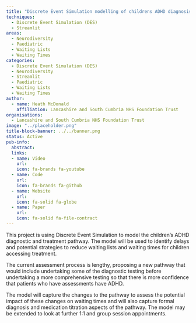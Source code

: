 ```yaml
---
title: "Discrete Event Simulation modelling of childrens ADHD diagnosis and treatment"
techniques:
  - Discrete Event Simulation (DES)
  - Streamlit
areas:
  - Neurodiversity
  - Paediatric
  - Waiting Lists
  - Waiting Times
categories:
  - Discrete Event Simulation (DES)
  - Neurodiversity
  - Streamlit
  - Paediatric
  - Waiting Lists
  - Waiting Times
author:
  - name: Heath McDonald
    affiliation: Lancashire and South Cumbria NHS Foundation Trust
organisations:
  - Lancashire and South Cumbria NHS Foundation Trust
image: "../placeholder.png"
title-block-banner: ../../banner.png
status: Active
pub-info:
  abstract:
  links:
  - name: Video
    url:
    icon: fa-brands fa-youtube
  - name: Code
    url:
    icon: fa-brands fa-github
  - name: Website
    url:
    icon: fa-solid fa-globe
  - name: Paper
    url:
    icon: fa-solid fa-file-contract
---
```


This project is using Discrete Event Simulation to model the children's ADHD diagnostic and treatment pathway. The model will be used to identify delays and potential strategies to reduce waiting lists and waiting times for children accessing treatment.

The current assessment process is lengthy, proposing a new pathway that would include undertaking some of the diagnostic testing before undertaking a more comprehensive testing so that there is more confidence that patients who have assessments have ADHD.

The model will capture the changes to the pathway to assess the potential impact of these changes on waiting times and will also capture formal diagnosis and medication titration aspects of the pathway. The model may be extended to look at further 1:1 and group session appointments.
